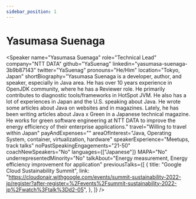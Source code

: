 ```yaml
---
sidebar_position: 1
---
```



# Yasumasa Suenaga

<Speaker
  name="Yasumasa Suenaga"
  role="Technical Lead"
  company="NTT DATA"
  github="YaSuenag"
  linkedin="yasumasa-suenaga-3b9b87143"
  twitter="YaSuenag"
  pronouns="He/Him"
  location="Tokyo, Japan"
  shortBiography="Yasumasa Suenaga is a developer, author, and speaker, especially in Java area. He has over 10 years experience in OpenJDK community, where he has a Reviewer role. He primarily contributes to diagnostic tools/frameworks in HotSpot JVM.
He also has a lot of experiences in Japan and the U.S. speaking about Java. He wrote some articles about Java on websites and in magazines. Lately, he has been writing articles about Java x Green in a Japanese technical magazine.
He works for green software engineering at NTT DATA to improve the energy efficiency of their enterprise applications."
  travel="Willing to travel within Japan"
  payAndExpenses=""
  areaOfInterest="Java, Operating System, container, virtualization, hardware"
  speakerExperience="Meetups, track talks"
  noPastSpeakingEngagements="21-50"
  coachNewSpeakers="No"
  languages={["Japanese"]}
  MAPA="No"
  underrepresentedMinority="No"
  talkAbout="Energy measurement, Energy efficiency improvement for application"
  previousTalks={[
    {
      title: "Google Cloud Sustainability Summit",
      link: "https://cloudonair.withgoogle.com/events/summit-sustainability-2022-jp/register?after-register=%2Fevents%2Fsummit-sustainability-2022-jp%2Fwatch%3Ftalk%3Dd2-05",
    },
  ]}
/>
